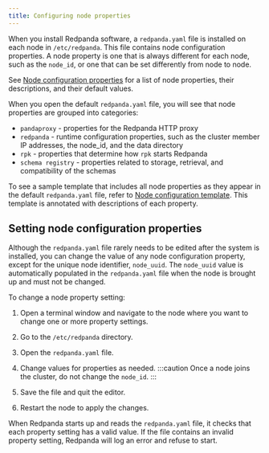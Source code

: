```yaml
---
title: Configuring node properties
---
```


When you install Redpanda software, a `redpanda.yaml` file is installed on each node in `/etc/redpanda`. This file contains node configuration properties. A node property is one that is always different for each node, such as the `node_id`, or one that can be set differently from node to node.

See [Node configuration properties](/docs/reference/node-properties) for a list of node properties, their descriptions, and their default values.

When you open the default `redpanda.yaml` file, you will see that node properties are grouped into categories:

- `pandaproxy` - properties for the Redpanda HTTP proxy
- `redpanda` - runtime configuration properties, such as the cluster member IP addresses, the node_id, and the data directory
- `rpk` - properties that determine how `rpk` starts Redpanda
- `schema registry` - properties related to storage, retrieval, and compatibility of the schemas

To see a sample template that includes all node properties as they appear in the default `redpanda.yaml` file, refer to [Node configuration template](/docs/reference/node-configuration-sample). This template is annotated with descriptions of each property.

## Setting node configuration properties

Although the `redpanda.yaml` file rarely needs to be edited after the system is installed, you can change the value of any node configuration property, except for the unique node identifier, `node_uuid`. The `node_uuid` value is automatically populated in the `redpanda.yaml` file when the node is brought up and must not be changed.

To change a node property setting:

1. Open a terminal window and navigate to the node where you want to change one or more property settings.

2. Go to the `/etc/redpanda` directory.

3. Open the `redpanda.yaml` file.

4. Change values for properties as needed.
    :::caution
    Once a node joins the cluster, do not change the `node_id`.
    :::

5. Save the file and quit the editor.

6. Restart the node to apply the changes.

When Redpanda starts up and reads the `redpanda.yaml` file, it checks that each property setting has a valid value. If the file contains an invalid property setting, Redpanda will log an error and refuse to start.